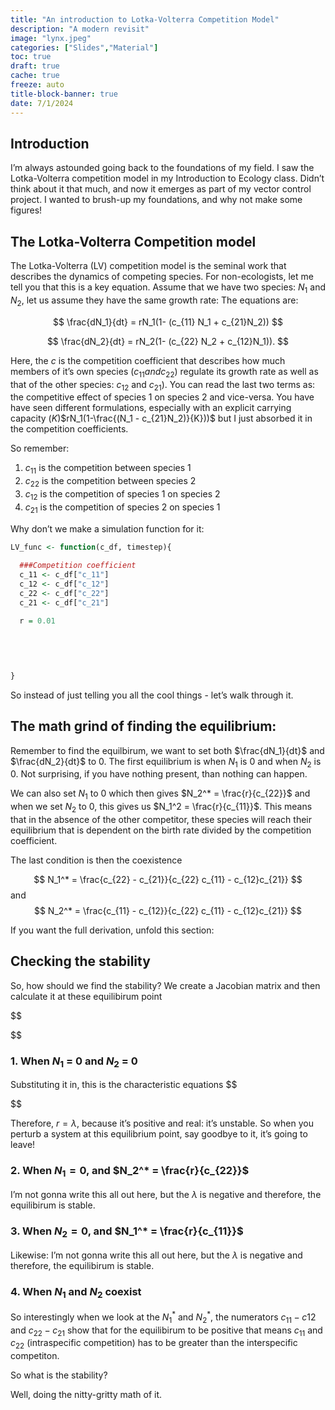 ```yaml
---
title: "An introduction to Lotka-Volterra Competition Model"
description: "A modern revisit"
image: "lynx.jpeg"
categories: ["Slides","Material"]
toc: true
draft: true
cache: true
freeze: auto
title-block-banner: true
date: 7/1/2024
---
```


## Introduction

I'm always astounded going back to the foundations of my field. I saw the Lotka-Volterra competition model in my Introduction to Ecology class. Didn't think about it that much, and now it emerges as part of my vector control project. I wanted to brush-up my foundations, and why not make some figures!

## The Lotka-Volterra Competition model

The Lotka-Volterra (LV) competition model is the seminal work that describes the dynamics of competing species. For non-ecologists, let me tell you that this is a key equation. Assume that we have two species: $N_1$ and $N_2$, let us assume they have the same growth rate: The equations are:

$$
\frac{dN_1}{dt} = rN_1(1- (c_{11} N_1 + c_{21}N_2))
$$

$$
\frac{dN_2}{dt} = rN_2(1- (c_{22} N_2 + c_{12}N_1)).
$$

Here, the $c$ is the competition coefficient that describes how much members of it's own species ($c_{11} and c_{22}$) regulate its growth rate as well as that of the other species: $c_{12}$ and $c_{21}$). You can read the last two terms as: the competitive effect of species 1 on species 2 and vice-versa. You have have seen different formulations, especially with an explicit carrying capacity ($K$)[$rN_1(1-\frac{(N_1 - c_{21}N_2)}{K}))$]{.aside} but I just absorbed it in the competition coefficients.

So remember:

1.  $c_11$ is the competition between species 1
2.  $c_22$ is the competition between species 2
1.  $c_12$ is the competition of species 1 on species 2
2.  $c_21$ is the competition  of species 2 on species 1

Why don't we make a simulation function for it:

```r
LV_func <- function(c_df, timestep){
  
  ###Competition coefficient
  c_11 <- c_df["c_11"] 
  c_12 <- c_df["c_12"] 
  c_22 <- c_df["c_22"] 
  c_21 <- c_df["c_21"] 

  r = 0.01
  

  
  
  
}


```



So instead of just telling you all the cool things - let's walk through it.

## The math grind of finding the equilibrium:

Remember to find the equilbirum, we want to set both $\frac{dN_1}{dt}$ and $\frac{dN_2}{dt}$ to 0. The first equilibrium is when $N_1$ is 0 and when $N_2$ is 0. Not surprising, if you have nothing present, than nothing can happen. 

We can also set $N_1$ to 0 which then gives $N_2^* = \frac{r}{c_{22}}$ and when we set $N_2$ to 0, this gives us $N_1^2 = \frac{r}{c_{11}}$. This means that in the absence of the other competitor, these species will reach their equilibrium that is dependent on the birth rate divided by the competition coefficient.

The last condition is then the coexistence 

$$
N_1^* = \frac{c_{22} - c_{21}}{c_{22} c_{11} - c_{12}c_{21}}
$$
and
$$
N_2^* = \frac{c_{11} - c_{12}}{c_{22} c_{11} - c_{12}c_{21}}
$$

If you want the full derivation, unfold this section:

::: {.callout-note collapse="true"}

:::

## Checking the stability

So, how should we find the stability? We create a Jacobian matrix and then calculate it at these equilibirum point

$$
\begin{bmatrix}
r - 2rc_{11} N_1 - rc_{12}N_2 & -rc_{12}N_1\\
-rc_{21}N_2 & r - 2rc_{22} N_2 - rc_{21}N_1
\end{bmatrix}

$$

### 1. When $N_1$ = 0 and $N_2$ = 0 

Substituting it in, this is the characteristic equations
$$
\begin{bmatrix}
r - \lambda  & 0\\
0 & r - \lambda
\end{bmatrix}

$$

Therefore, $r = \lambda$, because it's positive and real: it's unstable. So when you perturb a system at this equilibrium point, say goodbye to it, it's going to leave!

### 2. When $N_1 = 0$, and $N_2^* = \frac{r}{c_{22}}$
I'm not gonna write this all out here, but the $\lambda$ is negative and therefore, the equilibirum is stable.


### 3. When $N_2 = 0$, and $N_1^* = \frac{r}{c_{11}}$
Likewise: I'm not gonna write this all out here, but the $\lambda$ is negative and therefore, the equilibirum is stable.

### 4. When $N_1$ and $N_2$ coexist

So interestingly when we look at the $N_1^*$ and $N_2^*$, the numerators $c_{11} - c{12}$ and $c_{22} - c_{21}$ show that for the equilibirum to be positive that means $c_11$ and $c_22$ (intraspecific competition) has to be greater than the interspecific competiton.

So what is the stability?

Well, doing the nitty-gritty math of it. 

